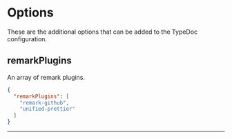 
# Options

These are the additional options that can be added to the TypeDoc configuration.

## remarkPlugins

<Callout>An array of remark plugins.</Callout>

> 


```json filename="typedoc.json"
{
  "remarkPlugins": [
    "remark-github",
    "unified-prettier"
  ]
}

```

___